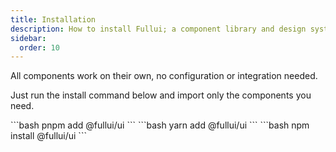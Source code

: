 ```yaml
---
title: Installation
description: How to install Fullui; a component library and design system built for Astro.
sidebar:
  order: 10
---
```



All components work on their own, no configuration or integration needed. 

Just run the install command below and import only the components you need.

<Tabs>
  <TabItem label="pnpm">
    ```bash
    pnpm add @fullui/ui
    ```
  </TabItem>
  <TabItem label="yarn">
    ```bash
    yarn add @fullui/ui
    ```
  </TabItem>
  <TabItem label="npm">
    ```bash
    npm install @fullui/ui
    ```
  </TabItem>
</Tabs>